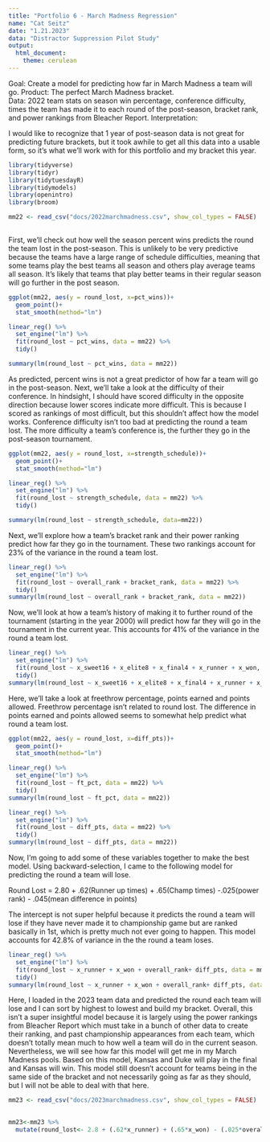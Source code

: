 ```yaml
---
title: "Portfolio 6 - March Madness Regression"
name: "Cat Seitz"
date: "1.21.2023"
data: "Distractor Suppression Pilot Study"
output: 
  html_document: 
    theme: cerulean
---
```


Goal: Create a model for predicting how far in March Madness a team will go. 
Product: The perfect March Madness bracket.  
Data: 2022 team stats on season win percentage, conference difficulty, times the team has made it to each round of the post-season, bracket rank, and power rankings from Bleacher Report. 
Interpretation: 


I would like to recognize that 1 year of post-season data is not great for predicting future brackets, but it took awhile to get all this data into a usable form, so it's what we'll work with for this portfolio and my bracket this year. 

```r
library(tidyverse) 
library(tidyr)
library(tidytuesdayR)
library(tidymodels)
library(openintro)
library(broom)
```


```r

mm22 <- read_csv("docs/2022marchmadness.csv", show_col_types = FALSE)
  
```

First, we'll check out how well the season percent wins predicts the round the team lost in the post-season. This is unlikely to be very predictive because the teams have a large range of schedule difficulties, meaning that some teams play the best teams all season and others play average teams all season. It's likely that teams that play better teams in their regular season will go further in the post season. 

```r


ggplot(mm22, aes(y = round_lost, x=pct_wins))+
  geom_point()+
  stat_smooth(method="lm")


```

```r

linear_reg() %>%
  set_engine("lm") %>%
  fit(round_lost ~ pct_wins, data = mm22) %>%
  tidy()

summary(lm(round_lost ~ pct_wins, data = mm22))
```

As predicted, percent wins is not a great predictor of how far a team will go in the post-season. Next, we'll take a look at the difficulty of their conference. In hindsight, I should have scored difficulty in the opposite direction because lower scores indicate more difficult. This is because I scored as rankings of most difficult, but this shouldn't affect how the model works. Conference difficulty isn't too bad at predicting the round a team lost. The more difficulty a team's conference is, the further they go in the post-season tournament. 

```r


ggplot(mm22, aes(y = round_lost, x=strength_schedule))+
  geom_point()+
  stat_smooth(method="lm")


```



```r

linear_reg() %>%
  set_engine("lm") %>%
  fit(round_lost ~ strength_schedule, data = mm22) %>%
  tidy()

summary(lm(round_lost ~ strength_schedule, data=mm22))

```

Next, we'll explore how a team's bracket rank and their power ranking predict how far they go in the tournament. These two rankings account for 23% of the variance in the round a team lost. 

```r

linear_reg() %>%
  set_engine("lm") %>%
  fit(round_lost ~ overall_rank + bracket_rank, data = mm22) %>%
  tidy()
summary(lm(round_lost ~ overall_rank + bracket_rank, data = mm22))

```

Now, we'll look at how a team's history of making it to further round of the tournament (starting in the year 2000) will predict how far they will go in the tournament in the current year. This accounts for 41% of the variance in the round a team lost. 

```r

linear_reg() %>%
  set_engine("lm") %>%
  fit(round_lost ~ x_sweet16 + x_elite8 + x_final4 + x_runner + x_won, data = mm22) %>%
  tidy()
summary(lm(round_lost ~ x_sweet16 + x_elite8 + x_final4 + x_runner + x_won, data = mm22))

```

Here, we'll take a look at freethrow percentage, points earned and points allowed. Freethrow percentage isn't related to round lost. The difference in points earned and points allowed seems to somewhat help predict what round a team lost. 


```r


ggplot(mm22, aes(y = round_lost, x=diff_pts))+
  geom_point()+
  stat_smooth(method="lm")


```


```r

linear_reg() %>%
  set_engine("lm") %>%
  fit(round_lost ~ ft_pct, data = mm22) %>%
  tidy()
summary(lm(round_lost ~ ft_pct, data = mm22))

```
```r

linear_reg() %>%
  set_engine("lm") %>%
  fit(round_lost ~ diff_pts, data = mm22) %>%
  tidy()
summary(lm(round_lost ~ diff_pts, data = mm22))

```


Now, I'm going to add some of these variables together to make the best model. Using backward-selection, I came to the following model for predicting the round a team will lose. 

Round Lost = 2.80 +  .62(Runner up times) + .65(Champ times) -.025(power rank) - .045(mean difference in points)

The intercept is not super helpful because it predicts the round a team will lose if they have never made it to championship game but are ranked basically in 1st, which is pretty much not ever going to happen. This model accounts for 42.8% of variance in the the round a team loses. 


```r

linear_reg() %>%
  set_engine("lm") %>%
  fit(round_lost ~ x_runner + x_won + overall_rank+ diff_pts, data = mm22) %>%
  tidy()
summary(lm(round_lost ~ x_runner + x_won + overall_rank+ diff_pts, data = mm22))

```

Here, I loaded in the 2023 team data and predicted the round each team will lose and I can sort by highest to lowest and build my bracket. Overall, this isn't a super insightful model because it is largely using the power rankings from Bleacher Report which must take in a bunch of other data to create their ranking, and past championship appearances from each team, which doesn't totally mean much to how well a team will do in the current season. Nevertheless, we will see how far this model will get me in my March Madness pools. Based on this model, Kansas and Duke will play in the final and Kansas will win. This model still doesn't account for teams being in the same side of the bracket and not necessarily going as far as they should, but I will not be able to deal with that here. 

```r

mm23 <- read_csv("docs/2023marchmadness.csv", show_col_types = FALSE)
  
```


```r

mm23<-mm23 %>%
  mutate(round_lost<- 2.8 + (.62*x_runner) + (.65*x_won) - (.025*overall_rank) - (.045*diff_pts))

```





